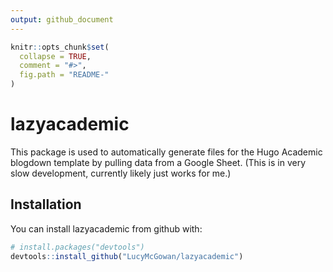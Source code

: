 ```yaml
---
output: github_document
---
```


<!-- README.md is generated from README.Rmd. Please edit that file -->

```r
knitr::opts_chunk$set(
  collapse = TRUE,
  comment = "#>",
  fig.path = "README-"
)
```

# lazyacademic

This package is used to automatically generate files for the Hugo Academic blogdown template by pulling data from a Google Sheet. (This is in very slow development, currently likely just works for me.)

## Installation

You can install lazyacademic from github with:

```r
# install.packages("devtools")
devtools::install_github("LucyMcGowan/lazyacademic")
```

